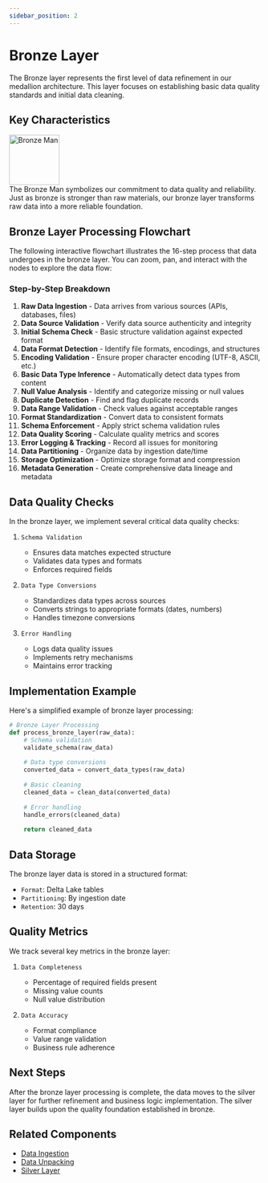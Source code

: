 ```yaml
---
sidebar_position: 2
---
```



# Bronze Layer

The Bronze layer represents the first level of data refinement in our medallion architecture. This layer focuses on establishing basic data quality standards and initial data cleaning.

## Key Characteristics

<div style={{ display: 'flex', alignItems: 'center', gap: '1rem', marginBottom: '2rem' }}>
  <img src="/img/bronze_man.png" width="100" alt="Bronze Man" />
  <div>
    The Bronze Man symbolizes our commitment to data quality and reliability. Just as bronze is stronger than raw materials, our bronze layer transforms raw data into a more reliable foundation.
  </div>
</div>

## Bronze Layer Processing Flowchart

The following interactive flowchart illustrates the 16-step process that data undergoes in the bronze layer. You can zoom, pan, and interact with the nodes to explore the data flow:

<BronzeFlowchart />

### Step-by-Step Breakdown

1. **Raw Data Ingestion** - Data arrives from various sources (APIs, databases, files)
2. **Data Source Validation** - Verify data source authenticity and integrity
3. **Initial Schema Check** - Basic structure validation against expected format
4. **Data Format Detection** - Identify file formats, encodings, and structures
5. **Encoding Validation** - Ensure proper character encoding (UTF-8, ASCII, etc.)
6. **Basic Data Type Inference** - Automatically detect data types from content
7. **Null Value Analysis** - Identify and categorize missing or null values
8. **Duplicate Detection** - Find and flag duplicate records
9. **Data Range Validation** - Check values against acceptable ranges
10. **Format Standardization** - Convert data to consistent formats
11. **Schema Enforcement** - Apply strict schema validation rules
12. **Data Quality Scoring** - Calculate quality metrics and scores
13. **Error Logging & Tracking** - Record all issues for monitoring
14. **Data Partitioning** - Organize data by ingestion date/time
15. **Storage Optimization** - Optimize storage format and compression
16. **Metadata Generation** - Create comprehensive data lineage and metadata

## Data Quality Checks

In the bronze layer, we implement several critical data quality checks:

1. <code className="code-blue">Schema Validation</code>
   - Ensures data matches expected structure
   - Validates data types and formats
   - Enforces required fields

2. <code className="code-purple">Data Type Conversions</code>
   - Standardizes data types across sources
   - Converts strings to appropriate formats (dates, numbers)
   - Handles timezone conversions

3. <code className="code-orange">Error Handling</code>
   - Logs data quality issues
   - Implements retry mechanisms
   - Maintains error tracking

## Implementation Example

Here's a simplified example of bronze layer processing:

```python
# Bronze Layer Processing
def process_bronze_layer(raw_data):
    # Schema validation
    validate_schema(raw_data)
    
    # Data type conversions
    converted_data = convert_data_types(raw_data)
    
    # Basic cleaning
    cleaned_data = clean_data(converted_data)
    
    # Error handling
    handle_errors(cleaned_data)
    
    return cleaned_data
```

## Data Storage

The bronze layer data is stored in a structured format:

- <code className="code-blue">Format</code>: Delta Lake tables
- <code className="code-purple">Partitioning</code>: By ingestion date
- <code className="code-orange">Retention</code>: 30 days

## Quality Metrics

We track several key metrics in the bronze layer:

1. <code className="code-green">Data Completeness</code>
   - Percentage of required fields present
   - Missing value counts
   - Null value distribution

2. <code className="code-red">Data Accuracy</code>
   - Format compliance
   - Value range validation
   - Business rule adherence

## Next Steps

After the bronze layer processing is complete, the data moves to the silver layer for further refinement and business logic implementation. The silver layer builds upon the quality foundation established in bronze.

## Related Components

- [Data Ingestion](/docs/data-ingestion)
- [Data Unpacking](/docs/data-unpacking)
- [Silver Layer](/docs/silver-enhancement) 